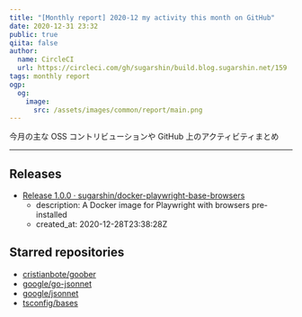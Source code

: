 ```yaml
---
title: "[Monthly report] 2020-12 my activity this month on GitHub"
date: 2020-12-31 23:32
public: true
qiita: false
author:
  name: CircleCI
  url: https://circleci.com/gh/sugarshin/build.blog.sugarshin.net/159
tags: monthly report
ogp:
  og:
    image:
      src: /assets/images/common/report/main.png
---
```


今月の主な OSS コントリビューションや GitHub 上のアクティビティまとめ

***

## Releases

- [Release 1.0.0 · sugarshin/docker-playwright-base-browsers](https://github.com/sugarshin/docker-playwright-base-browsers/releases/tag/1.0.0)
  - description: A Docker image for Playwright with browsers pre-installed
  - created_at: 2020-12-28T23:38:28Z

## Starred repositories

- [cristianbote/goober](https://github.com/cristianbote/goober)
- [google/go-jsonnet](https://github.com/google/go-jsonnet)
- [google/jsonnet](https://github.com/google/jsonnet)
- [tsconfig/bases](https://github.com/tsconfig/bases)

